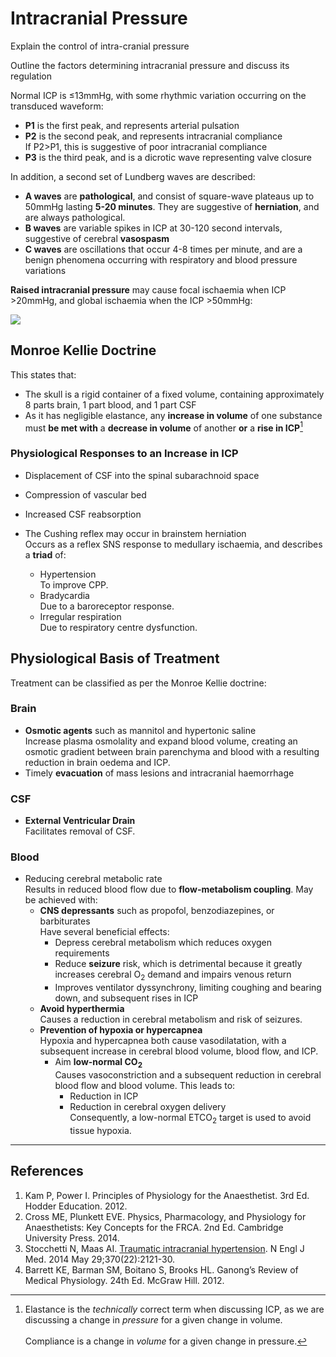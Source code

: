 # Intracranial Pressure

:::CICM
Explain the control of intra-cranial pressure
:::

:::ANZCA
Outline the factors determining intracranial pressure and discuss its regulation
:::

Normal ICP is ≤13mmHg, with some rhythmic variation occurring on the transduced waveform:

* **P1** is the first peak, and represents arterial pulsation
* **P2** is the second peak, and represents intracranial compliance\
If P2>P1, this is suggestive of poor intracranial compliance
* **P3** is the third peak, and is a dicrotic wave representing valve closure

In addition, a second set of Lundberg waves are described:

* **A waves** are **pathological**, and consist of square-wave plateaus up to 50mmHg lasting **5-20 minutes**. They are suggestive of **herniation**, and are always pathological.
* **B waves** are variable spikes in ICP at 30-120 second intervals, suggestive of cerebral **vasospasm**
* **C waves** are oscillations that occur 4-8 times per minute, and are a benign phenomena occurring with respiratory and blood pressure variations

**Raised intracranial pressure** may cause focal ischaemia when ICP >20mmHg, and global ischaemia when the ICP >50mmHg:

<img src="/resources/monroe-kellie.svg">


## Monroe Kellie Doctrine

This states that:

* The skull is a rigid container of a fixed volume, containing approximately 8 parts brain, 1 part blood, and 1 part CSF
* As it has negligible elastance, any **increase in volume** of one substance must **be met with** a **decrease in volume** of another **or** a **rise in ICP**^[Elastance is the *technically* correct term when discussing ICP, as we are discussing a change in *pressure* for a given change in volume.\
\
Compliance is a change in *volume* for a given change in pressure.]


### Physiological Responses to an Increase in ICP

* Displacement of CSF into the spinal subarachnoid space
* Compression of vascular bed
* Increased CSF reabsorption


* The Cushing reflex may occur in brainstem herniation\
Occurs as a reflex SNS response to medullary ischaemia, and describes a **triad** of:
	* Hypertension\
	To improve CPP.
 	* Bradycardia\
 	Due to a baroreceptor response.
 	* Irregular respiration\
 	Due to respiratory centre dysfunction.


## Physiological Basis of Treatment

Treatment can be classified as per the Monroe Kellie doctrine:

### Brain

* **Osmotic agents** such as mannitol and hypertonic saline\
Increase plasma osmolality and expand blood volume, creating an osmotic gradient between brain parenchyma and blood with a resulting reduction in brain oedema and ICP.
* Timely **evacuation** of mass lesions and intracranial haemorrhage

### CSF

* **External Ventricular Drain**\
Facilitates removal of CSF.

### Blood

* Reducing cerebral metabolic rate\
Results in reduced blood flow due to **flow-metabolism coupling**. May be achieved with:
    * **CNS depressants** such as propofol, benzodiazepines, or barbiturates\
    Have several beneficial effects:
        * Depress cerebral metabolism which reduces oxygen requirements
        * Reduce **seizure** risk, which is detrimental because it greatly increases cerebral O~2~ demand and impairs venous return
        * Improves ventilator dyssynchrony, limiting coughing and bearing down, and subsequent rises in ICP
    * **Avoid hyperthermia**\
    Causes a reduction in cerebral metabolism and risk of seizures. 
    * **Prevention of hypoxia or hypercapnea**\
    Hypoxia and hypercapnea both cause vasodilatation, with a subsequent increase in cerebral blood volume, blood flow, and ICP.
        * Aim **low-normal CO~2~**\
        Causes vasoconstriction and a subsequent reduction in cerebral blood flow and blood volume. This leads to:
            * Reduction in ICP
            * Reduction in cerebral oxygen delivery\
            Consequently, a low-normal ETCO~2~ target is used to avoid tissue hypoxia.

---

## References

1. Kam P, Power I. Principles of Physiology for the Anaesthetist. 3rd Ed. Hodder Education. 2012.
2. Cross ME, Plunkett EVE. Physics, Pharmacology, and Physiology for Anaesthetists: Key Concepts for the FRCA. 2nd Ed. Cambridge University Press. 2014.
3. Stocchetti N, Maas AI. [Traumatic intracranial hypertension](http://www.nejm.org/doi/full/10.1056/NEJMra1208708). N Engl J Med. 2014
May 29;370(22):2121-30. 
4. Barrett KE, Barman SM, Boitano S, Brooks HL. Ganong's Review of Medical Physiology. 24th Ed. McGraw Hill. 2012.
